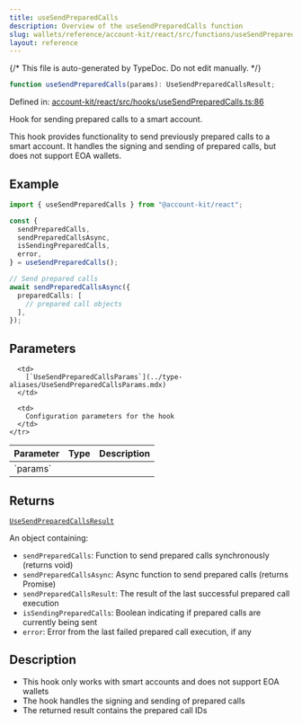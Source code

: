 ```yaml
---
title: useSendPreparedCalls
description: Overview of the useSendPreparedCalls function
slug: wallets/reference/account-kit/react/src/functions/useSendPreparedCalls
layout: reference
---
```


{/* This file is auto-generated by TypeDoc. Do not edit manually. */}

```ts
function useSendPreparedCalls(params): UseSendPreparedCallsResult;
```

Defined in: [account-kit/react/src/hooks/useSendPreparedCalls.ts:86](https://github.com/alchemyplatform/aa-sdk/blob/08ef11b1fc98663df6a97fa93722c7f14b33f1cc/account-kit/react/src/hooks/useSendPreparedCalls.ts#L86)

Hook for sending prepared calls to a smart account.

This hook provides functionality to send previously prepared calls to a smart account.
It handles the signing and sending of prepared calls, but does not support EOA wallets.

## Example

```ts twoslash
import { useSendPreparedCalls } from "@account-kit/react";

const {
  sendPreparedCalls,
  sendPreparedCallsAsync,
  isSendingPreparedCalls,
  error,
} = useSendPreparedCalls();

// Send prepared calls
await sendPreparedCallsAsync({
  preparedCalls: [
    // prepared call objects
  ],
});
```

## Parameters

<table>
  <thead>
    <tr>
      <th align="left">Parameter</th>
      <th align="left">Type</th>
      <th align="left">Description</th>
    </tr>
  </thead>

  <tbody>
    <tr>
      <td>
        `params`
      </td>

      <td>
        [`UseSendPreparedCallsParams`](../type-aliases/UseSendPreparedCallsParams.mdx)
      </td>

      <td>
        Configuration parameters for the hook
      </td>
    </tr>

  </tbody>
</table>

## Returns

[`UseSendPreparedCallsResult`](../type-aliases/UseSendPreparedCallsResult.mdx)

An object containing:

- `sendPreparedCalls`: Function to send prepared calls synchronously (returns void)
- `sendPreparedCallsAsync`: Async function to send prepared calls (returns Promise)
- `sendPreparedCallsResult`: The result of the last successful prepared call execution
- `isSendingPreparedCalls`: Boolean indicating if prepared calls are currently being sent
- `error`: Error from the last failed prepared call execution, if any

## Description

- This hook only works with smart accounts and does not support EOA wallets
- The hook handles the signing and sending of prepared calls
- The returned result contains the prepared call IDs
